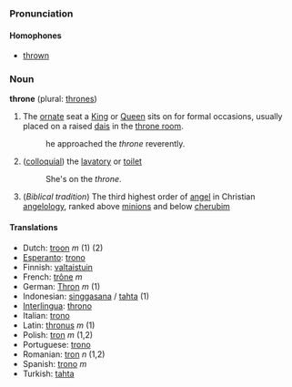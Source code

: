 ===Pronunciation===
====Homophones====
*[[thrown]]

===Noun===
'''throne''' (plural: [[thrones]])

#The [[ornate]] seat a [[King]] or [[Queen]] sits on for formal occasions, usually placed on a raised [[dais]] in the [[throne room]].
#:he approached the ''throne'' reverently.
#([[colloquial]]) the [[lavatory]] or [[toilet]]
#:She's on the ''throne''.
#(''Biblical tradition'') The third highest order of [[angel]] in Christian [[angelology]], ranked above [[minion]]s and below [[cherub]]im

====Translations====
*Dutch: [[troon]] ''m'' (1) (2)
*[[Esperanto]]: [[trono]]
*Finnish: [[valtaistuin]]
*French: [[trône]] ''m''
*German: [[Thron]] ''m'' (1)
*Indonesian: [[singgasana]] / [[tahta]] (1)
*[[Interlingua]]: [[throno]]
*Italian: [[trono]]
*Latin: [[thronus]] ''m'' (1)
*Polish: [[tron]] ''m'' (1,2)
*Portuguese: [[trono]]
*Romanian: [[tron]] ''n'' (1,2)
*Spanish: [[trono]] ''m''
*Turkish: [[tahta]]